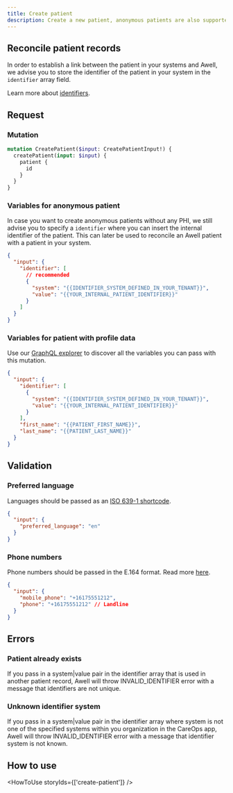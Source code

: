 ```yaml
---
title: Create patient
description: Create a new patient, anonymous patients are also supported.
---
```


## Reconcile patient records

In order to establish a link between the patient in your systems and Awell, we advise you to store the identifier of the patient in your system in the `identifier` array field.

Learn more about [identifiers](https://developers.awellhealth.com/awell-orchestration/docs/misc/patient-identifiers).

## Request

### Mutation

```graphql
mutation CreatePatient($input: CreatePatientInput!) {
  createPatient(input: $input) {
    patient {
      id
    }
  }
}
```

### Variables for anonymous patient

In case you want to create anonymous patients without any PHI, we still advise you to specify a `identifier` where you can insert the internal identifier of the patient. This can later be used to reconcile an Awell patient with a patient in your system.

```json
{
  "input": {
    "identifier": [
      // recommended
      {
        "system": "{{IDENTIFIER_SYSTEM_DEFINED_IN_YOUR_TENANT}}",
        "value": "{{YOUR_INTERNAL_PATIENT_IDENTIFIER}}"
      }
    ]
  }
}
```

### Variables for patient with profile data

Use our <a target="_blank" rel="noopener noreferrer" href="/awell-orchestration/developer-tools/api/playground">GraphQL explorer</a> to discover all the variables you can pass with this mutation.

```json
{
  "input": {
    "identifier": [
      {
        "system": "{{IDENTIFIER_SYSTEM_DEFINED_IN_YOUR_TENANT}}",
        "value": "{{YOUR_INTERNAL_PATIENT_IDENTIFIER}}"
      }
    ],
    "first_name": "{{PATIENT_FIRST_NAME}}",
    "last_name": "{{PATIENT_LAST_NAME}}"
  }
}
```

## Validation

### Preferred language

Languages should be passed as an [ISO 639-1 shortcode](https://en.wikipedia.org/wiki/List_of_ISO_639-1_codes).

```json
{
  "input": {
    "preferred_language": "en"
  }
}
```

### Phone numbers

Phone numbers should be passed in the E.164 format. Read more [here](/awell-orchestration/developer-tools/api/e164-phone-validation).

```json
{
  "input": {
    "mobile_phone": "+16175551212",
    "phone": "+16175551212" // Landline
  }
}
```

## Errors

### Patient already exists

If you pass in a system|value pair in the identifier array that is used in another patient record, Awell will throw INVALID_IDENTIFIER error with a message that identifiers are not unique.

### Unknown identifier system

If you pass in a system|value pair in the identifier array where system is not one of the specified systems within you organization in the CareOps app, Awell will throw INVALID_IDENTIFIER error with a message that identifier system is not known.

## How to use

<HowToUse storyIds={['create-patient']} />
